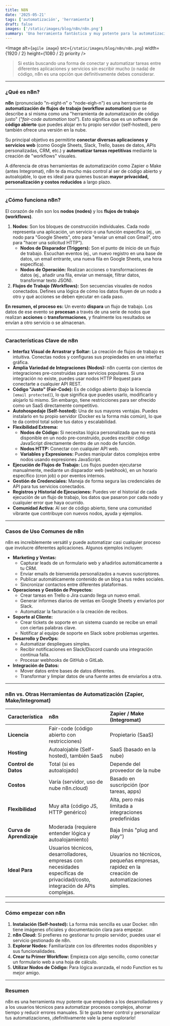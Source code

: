 ```yaml
---
title: N8N
date: '2025-05-21'
tags: ['automatización', 'herramienta']
draft: false
images: ['/static/images/blog/n8n/n8n.png']
summary: 'Una herramienta fantástica y muy potente para la automatización de flujos de trabajo'
---
```


<Image
  alt={`agile image`}
  src={`/static/images/blog/n8n/n8n.png`}
  width={1920 / 2}
  height={1080 / 2}
  priority
/>

>Si estás buscando una forma de conectar y automatizar tareas entre diferentes aplicaciones y servicios sin escribir mucho (o nada) de código, n8n es una opción que definitivamente debes considerar.

---

### ¿Qué es n8n?

**n8n** (pronunciado "n-eight-n" o "node-eigh-n") es una herramienta de **automatización de flujos de trabajo (workflow automation)** que se describe a sí misma como una "herramienta de automatización de código justo" (*"fair-code automation tool"*). Esto significa que es un software de **código abierto** que puedes alojar en tu propio servidor (self-hosted), pero también ofrece una versión en la nube.

Su principal objetivo es permitirte **conectar diversas aplicaciones y servicios web** (como Google Sheets, Slack, Trello, bases de datos, APIs personalizadas, CRM, etc.) y **automatizar tareas repetitivas** mediante la creación de "workflows" visuales.

A diferencia de otras herramientas de automatización como Zapier o Make (antes Integromat), n8n te da mucho más control al ser de código abierto y autoalojable, lo que es ideal para quienes buscan **mayor privacidad, personalización y costos reducidos** a largo plazo.

---

### ¿Cómo funciona n8n?

El corazón de n8n son los **nodos (nodes)** y los **flujos de trabajo (workflows)**.

1.  **Nodos:** Son los bloques de construcción individuales. Cada nodo representa una aplicación, un servicio o una función específica (ej., un nodo para "Google Sheets", otro para "enviar un email con Gmail", otro para "hacer una solicitud HTTP").
    * **Nodos de Disparador (Triggers):** Son el punto de inicio de un flujo de trabajo. Escuchan eventos (ej., un nuevo registro en una base de datos, un email entrante, una nueva fila en Google Sheets, una hora específica).
    * **Nodos de Operación:** Realizan acciones o transformaciones de datos (ej., añadir una fila, enviar un mensaje, filtrar datos, transformar texto JSON).
2.  **Flujos de Trabajo (Workflows):** Son secuencias visuales de nodos conectados. Defines una lógica de cómo los datos fluyen de un nodo a otro y qué acciones se deben ejecutar en cada paso.

**En resumen, el proceso es:**
Un evento **dispara** un flujo de trabajo. Los datos de ese evento se **procesan** a través de una serie de nodos que realizan **acciones** o **transformaciones**, y finalmente los resultados se envían a otro servicio o se almacenan.

---

### Características Clave de n8n

* **Interfaz Visual de Arrastrar y Soltar:** La creación de flujos de trabajo es intuitiva. Conectas nodos y configuras sus propiedades en una interfaz gráfica.
* **Amplia Variedad de Integraciones (Nodos):** n8n cuenta con cientos de integraciones pre-construidas para servicios populares. Si una integración no existe, puedes usar nodos HTTP Request para conectarte a cualquier API REST.
* **Código "Justo" (Fair-Code):** Es de código abierto (bajo la licencia `[email protected]`), lo que significa que puedes usarlo, modificarlo y alojarlo tú mismo. Sin embargo, tiene restricciones para ser ofrecido como un SaaS directamente competitivo.
* **Autohospedaje (Self-hosted):** Una de sus mayores ventajas. Puedes instalarlo en tu propio servidor (Docker es la forma más común), lo que te da control total sobre tus datos y escalabilidad.
* **Flexibilidad Extrema:**
    * **Nodos de Código:** Si necesitas lógica personalizada que no está disponible en un nodo pre-construido, puedes escribir código JavaScript directamente dentro de un nodo de función.
    * **Nodos HTTP:** Conectar con cualquier API web.
    * **Variables y Expresiones:** Puedes manipular datos complejos entre nodos usando expresiones JavaScript.
* **Ejecución de Flujos de Trabajo:** Los flujos pueden ejecutarse manualmente, mediante un disparador web (webhook), en un horario específico (cron job) o por eventos internos.
* **Gestión de Credenciales:** Maneja de forma segura las credenciales de API para tus servicios conectados.
* **Registros y Historial de Ejecuciones:** Puedes ver el historial de cada ejecución de un flujo de trabajo, los datos que pasaron por cada nodo y cualquier error que haya ocurrido.
* **Comunidad Activa:** Al ser de código abierto, tiene una comunidad vibrante que contribuye con nuevos nodos, ayuda y ejemplos.

---

### Casos de Uso Comunes de n8n

n8n es increíblemente versátil y puede automatizar casi cualquier proceso que involucre diferentes aplicaciones. Algunos ejemplos incluyen:

* **Marketing y Ventas:**
    * Capturar leads de un formulario web y añadirlos automáticamente a tu CRM.
    * Enviar emails de bienvenida personalizados a nuevos suscriptores.
    * Publicar automáticamente contenido de un blog a tus redes sociales.
    * Sincronizar contactos entre diferentes plataformas.
* **Operaciones y Gestión de Proyectos:**
    * Crear tareas en Trello o Jira cuando llega un nuevo email.
    * Generar informes diarios de ventas en Google Sheets y enviarlos por Slack.
    * Automatizar la facturación o la creación de recibos.
* **Soporte al Cliente:**
    * Crear tickets de soporte en un sistema cuando se recibe un email con ciertas palabras clave.
    * Notificar al equipo de soporte en Slack sobre problemas urgentes.
* **Desarrollo y DevOps:**
    * Automatizar despliegues simples.
    * Recibir notificaciones en Slack/Discord cuando una integración continua falla.
    * Procesar webhooks de GitHub o GitLab.
* **Integración de Datos:**
    * Mover datos entre bases de datos diferentes.
    * Transformar y limpiar datos de una fuente antes de enviarlos a otra.

---

### n8n vs. Otras Herramientas de Automatización (Zapier, Make/Integromat)

| Característica        | n8n                                      | Zapier / Make (Integromat)                     |
| :-------------------- | :--------------------------------------- | :--------------------------------------------- |
| **Licencia** | Fair-code (código abierto con restricciones) | Propietario (SaaS)                             |
| **Hosting** | Autoalojable (Self-hosted), también SaaS | SaaS (basado en la nube)                       |
| **Control de Datos** | Total (si es autoalojado)                | Depende del proveedor de la nube               |
| **Costos** | Varía (servidor, uso de nube n8n.cloud)  | Basado en suscripción (por tareas, apps)      |
| **Flexibilidad** | Muy alta (código JS, HTTP genérico)     | Alta, pero más limitada a integraciones predefinidas |
| **Curva de Aprendizaje**| Moderada (requiere entender lógica y autoalojamiento) | Baja (más "plug and play")                     |
| **Ideal Para** | Usuarios técnicos, desarrolladores, empresas con necesidades específicas de privacidad/costo, integración de APIs complejas. | Usuarios no técnicos, pequeñas empresas, rapidez en la creación de automatizaciones simples. |

---

### Cómo empezar con n8n

1.  **Instalación (Self-hosted):** La forma más sencilla es usar Docker. n8n tiene imágenes oficiales y documentación clara para empezar.
2.  **n8n Cloud:** Si prefieres no gestionar tu propio servidor, puedes usar el servicio gestionado de n8n.
3.  **Explorar Nodos:** Familiarízate con los diferentes nodos disponibles y sus funcionalidades.
4.  **Crear tu Primer Workflow:** Empieza con algo sencillo, como conectar un formulario web a una hoja de cálculo.
5.  **Utilizar Nodos de Código:** Para lógica avanzada, el nodo Function es tu mejor amigo.

---

### Resumen

n8n es una herramienta muy potente que empodera a los desarrolladores y a los usuarios técnicos para automatizar procesos complejos, ahorrar tiempo y reducir errores manuales. Si te gusta tener control y personalizar tus automatizaciones, ¡definitivamente vale la pena explorarlo!
